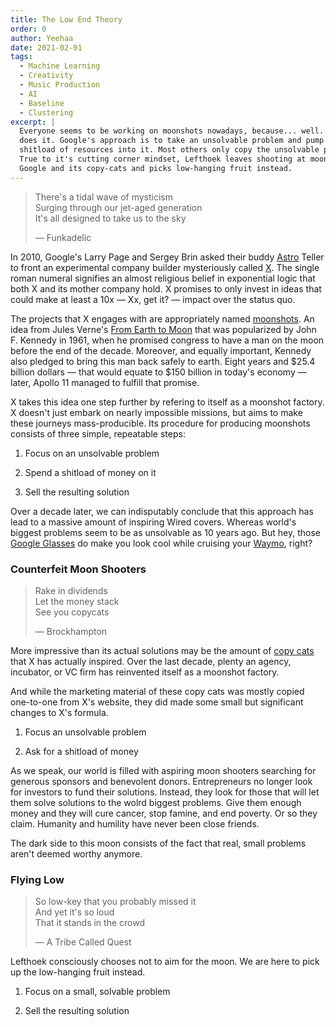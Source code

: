 ```yaml
---
title: The Low End Theory
order: 0
author: Yeehaa
date: 2021-02-01
tags:
  - Machine Learning
  - Creativity
  - Music Production
  - AI
  - Baseline
  - Clustering
excerpt: |
  Everyone seems to be working on moonshots nowadays, because... well... Google
  does it. Google's approach is to take an unsolvable problem and pump a
  shitload of resources into it. Most others only copy the unsolvable problem bit.
  True to it's cutting corner mindset, Lefthoek leaves shooting at moons to
  Google and its copy-cats and picks low-hanging fruit instead.
---
```


> There's a tidal wave of mysticism   
> Surging through our jet-aged generation   
> It's all designed to take us to the sky   
> 
> &mdash; Funkadelic

In 2010, Google's Larry Page and Sergey Brin asked their buddy
[Astro](https://hanna-barbera.fandom.com/wiki/Astro) Teller to front an
experimental company builder mysteriously called [X](https://x.company/). The
single roman numeral signifies an almost religious belief in exponential logic
that both X and its mother company hold. X promises to only invest in ideas that
could make at least a 10x &mdash; Xx, get it?  &mdash; impact over the status
quo. 

The projects that X engages with are appropriately named
[moonshots](https://www.thegeniusworks.com/2020/02/a-decade-of-moonshots-alphabet-x/).
An idea from Jules Verne's [From Earth to Moon]() that was popularized by John
F. Kennedy in 1961, when he promised congress to have a man on the moon before
the end of the decade.  Moreover, and equally important, Kennedy also pledged to
bring this man back safely to earth. Eight years and $25.4 billion dollars
&mdash; that would equate to $150 billion in today's economy &mdash; later,
Apollo 11 managed to fulfill that promise.

X takes this idea one step further by refering to itself as a moonshot factory.
X doesn't just embark on nearly impossible missions, but aims to make these
journeys mass-producible. Its procedure for producing moonshots consists of
three simple, repeatable steps:

1. Focus on an unsolvable problem    

2. Spend a shitload of money on it  

3. Sell the resulting solution

Over a decade later, we can indisputably conclude that this approach has lead to
a massive amount of inspiring Wired covers. Whereas world's biggest problems
seem to be as unsolvable as 10 years ago. But hey, those [Google
Glasses](https://www.theguardian.com/technology/2014/feb/19/google-glass-advice-smartglasses-glasshole#:~:text=Early%20adopters%20of%20Glass%2C%20derogatorily,for%20long%20periods%20of%20time.)
do make you look cool while cruising your [Waymo](https://waymo.com/), right?


### Counterfeit Moon Shooters

> Rake in dividends   
> Let the money stack  
> See you copycats   
>
> &mdash; Brockhampton

More impressive than its actual solutions may be the amount of [copy
cats](https://www.moonshot-factory.eu/en/missions/) that X has actually
inspired. Over the last decade, plenty an agency, incubator, or VC firm has
reinvented itself as a moonshot factory. 

And while the marketing material of these copy cats was mostly copied one-to-one
from X's website, they did made some small but significant changes to X's formula.

1. Focus an unsolvable problem    

2. Ask for a shitload of money 

As we speak, our world is filled with aspiring moon shooters searching for
generous sponsors and benevolent donors. Entrepreneurs no longer look for
investors to fund their solutions. Instead, they look for those that will let
them solve solutions to the wolrd biggest problems. Give them enough money and
they will cure cancer, stop famine, and end poverty. Or so they claim. Humanity
and humility have never been close friends.

The dark side to this moon consists of the fact that real, small problems aren't
deemed worthy anymore.


### Flying Low
 
> So low-key that you probably missed it   
> And yet it's so loud    
> That it stands in the crowd
>
> &mdash; A Tribe Called Quest

Lefthoek consciously chooses not to aim for the moon. We are here to pick up the
low-hanging fruit instead.

1. Focus on a small, solvable problem    

2. Sell the resulting solution
